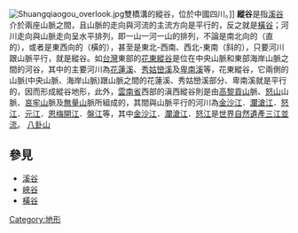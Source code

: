 [[File:Shuangqiaogou_overlook.jpg|right]]雙橋溝的縱谷，位於中國四川。]]
'''縱谷'''是指[[溪谷|溪谷]]介於兩座山脈之間，且山脈的走向與河流的主流方向是平行的，反之就是[[橫谷|橫谷]]；河川走向與山脈走向呈水平排列，即一山一河一山的排列，不論是南北向的（直的），或者是東西向的（橫的），甚至是東北-西南、西北-東南（斜的），只要河川跟山脈平行，就是縱谷。如[[台灣|台灣]]東部的[[花東縱谷|花東縱谷]]是位在中央山脈和東部海岸山脈之間的河谷，其中的主要河川為[[花蓮溪|花蓮溪]]、[[秀姑巒溪|秀姑巒溪]]及[[卑南溪|卑南溪]]等，花東縱谷，它兩側的山脈(中央山脈、海岸山脈)跟山脈之間的花蓮溪、秀姑巒溪部分、卑南溪就是平行的，因而形成縱谷地形，此外，[[雲南省|雲南省]]西部的滇西縱谷則是由[[高黎貢山|高黎貢山]]脈、[[怒山|怒山]]山脈、[[哀牢山|哀牢山]]脈及[[無量山|無量山]]脈所組成的，其間與山脈平行的河川為[[金沙江|金沙江]]．[[瀾滄江|瀾滄江]]．[[怒江|怒江]]．[[元江|元江]]．[[恩梅開江|恩梅開江]]．[[盤江|盤江]]等，其中[[金沙江|金沙江]]．[[瀾滄江|瀾滄江]]．[[怒江|怒江]]是[[世界自然遺產|世界自然遺產]][[三江並流|三江並流]]。
[[八卦山|八卦山]]

==參見==
*[[溪谷|溪谷]]
*[[峽谷|峽谷]]
*[[橫谷|橫谷]]

{{geo-term-stub}}

[[Category:地形|Category:地形]]